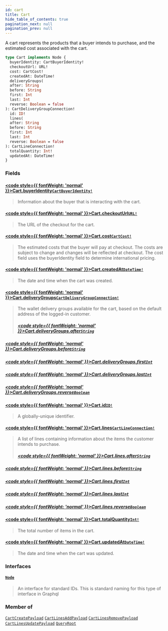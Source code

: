 ```yaml
---
id: cart
title: Cart
hide_table_of_contents: true
pagination_next: null
pagination_prev: null
---
```








A cart represents the products that a buyer intends to purchase, and the estimated cost associated with the cart.

```graphql
type Cart implements Node {
  buyerIdentity: CartBuyerIdentity!
  checkoutUrl: URL!
  cost: CartCost!
  createdAt: DateTime!
  deliveryGroups(
  after: String
  before: String
  first: Int
  last: Int
  reverse: Boolean = false
): CartDeliveryGroupConnection!
  id: ID!
  lines(
  after: String
  before: String
  first: Int
  last: Int
  reverse: Boolean = false
): CartLineConnection!
  totalQuantity: Int!
  updatedAt: DateTime!
}
```


### Fields

#### [<code style={{ fontWeight: 'normal' }}>Cart.<b>buyerIdentity</b></code>](#)<Bullet />[`CartBuyerIdentity!`](/objects/cart-buyer-identity) <Badge class="secondary" text="non-null"/> <Badge class="secondary" text="object"/>
> Information about the buyer that is interacting with the cart.
> 

#### [<code style={{ fontWeight: 'normal' }}>Cart.<b>checkoutUrl</b></code>](#)<Bullet />[`URL!`](/scalars/url) <Badge class="secondary" text="non-null"/> <Badge class="secondary" text="scalar"/>
> The URL of the checkout for the cart.
> 

#### [<code style={{ fontWeight: 'normal' }}>Cart.<b>cost</b></code>](#)<Bullet />[`CartCost!`](/objects/cart-cost) <Badge class="secondary" text="non-null"/> <Badge class="secondary" text="object"/>
> The estimated costs that the buyer will pay at checkout.
The costs are subject to change and changes will be reflected at checkout.
The cost field uses the buyerIdentity field to determine international pricing.
> 

#### [<code style={{ fontWeight: 'normal' }}>Cart.<b>createdAt</b></code>](#)<Bullet />[`DateTime!`](/scalars/date-time) <Badge class="secondary" text="non-null"/> <Badge class="secondary" text="scalar"/>
> The date and time when the cart was created.
> 

#### [<code style={{ fontWeight: 'normal' }}>Cart.<b>deliveryGroups</b></code>](#)<Bullet />[`CartDeliveryGroupConnection!`](/objects/cart-delivery-group-connection) <Badge class="secondary" text="non-null"/> <Badge class="secondary" text="object"/>
> The wallet delivery groups available for the cart, based on the default address of the logged-in customer.
> ##### [<code style={{ fontWeight: 'normal' }}>Cart.deliveryGroups.<b>after</b></code>](#)<Bullet />[`String`](/scalars/string) <Badge class="secondary" text="scalar"/>
> 
> 

##### [<code style={{ fontWeight: 'normal' }}>Cart.deliveryGroups.<b>before</b></code>](#)<Bullet />[`String`](/scalars/string) <Badge class="secondary" text="scalar"/>
> 
> 

##### [<code style={{ fontWeight: 'normal' }}>Cart.deliveryGroups.<b>first</b></code>](#)<Bullet />[`Int`](/scalars/int) <Badge class="secondary" text="scalar"/>
> 
> 

##### [<code style={{ fontWeight: 'normal' }}>Cart.deliveryGroups.<b>last</b></code>](#)<Bullet />[`Int`](/scalars/int) <Badge class="secondary" text="scalar"/>
> 
> 

##### [<code style={{ fontWeight: 'normal' }}>Cart.deliveryGroups.<b>reverse</b></code>](#)<Bullet />[`Boolean`](/scalars/boolean) <Badge class="secondary" text="scalar"/>
> 
> 

#### [<code style={{ fontWeight: 'normal' }}>Cart.<b>id</b></code>](#)<Bullet />[`ID!`](/scalars/id) <Badge class="secondary" text="non-null"/> <Badge class="secondary" text="scalar"/>
> A globally-unique identifier.
> 

#### [<code style={{ fontWeight: 'normal' }}>Cart.<b>lines</b></code>](#)<Bullet />[`CartLineConnection!`](/objects/cart-line-connection) <Badge class="secondary" text="non-null"/> <Badge class="secondary" text="object"/>
> A list of lines containing information about the items the customer intends to purchase.
> ##### [<code style={{ fontWeight: 'normal' }}>Cart.lines.<b>after</b></code>](#)<Bullet />[`String`](/scalars/string) <Badge class="secondary" text="scalar"/>
> 
> 

##### [<code style={{ fontWeight: 'normal' }}>Cart.lines.<b>before</b></code>](#)<Bullet />[`String`](/scalars/string) <Badge class="secondary" text="scalar"/>
> 
> 

##### [<code style={{ fontWeight: 'normal' }}>Cart.lines.<b>first</b></code>](#)<Bullet />[`Int`](/scalars/int) <Badge class="secondary" text="scalar"/>
> 
> 

##### [<code style={{ fontWeight: 'normal' }}>Cart.lines.<b>last</b></code>](#)<Bullet />[`Int`](/scalars/int) <Badge class="secondary" text="scalar"/>
> 
> 

##### [<code style={{ fontWeight: 'normal' }}>Cart.lines.<b>reverse</b></code>](#)<Bullet />[`Boolean`](/scalars/boolean) <Badge class="secondary" text="scalar"/>
> 
> 

#### [<code style={{ fontWeight: 'normal' }}>Cart.<b>totalQuantity</b></code>](#)<Bullet />[`Int!`](/scalars/int) <Badge class="secondary" text="non-null"/> <Badge class="secondary" text="scalar"/>
> The total number of items in the cart.
> 

#### [<code style={{ fontWeight: 'normal' }}>Cart.<b>updatedAt</b></code>](#)<Bullet />[`DateTime!`](/scalars/date-time) <Badge class="secondary" text="non-null"/> <Badge class="secondary" text="scalar"/>
> The date and time when the cart was updated.
> 

### Interfaces

#### [`Node`](/interfaces/node) <Badge class="secondary" text="interface"/>
> An interface for standard IDs. This is standard naming for this type of interface in Graphql
> 



### Member of

[`CartCreatePayload`](/objects/cart-create-payload)  <Badge class="secondary" text="object"/><Bullet />[`CartLinesAddPayload`](/objects/cart-lines-add-payload)  <Badge class="secondary" text="object"/><Bullet />[`CartLinesRemovePayload`](/objects/cart-lines-remove-payload)  <Badge class="secondary" text="object"/><Bullet />[`CartLinesUpdatePayload`](/objects/cart-lines-update-payload)  <Badge class="secondary" text="object"/><Bullet />[`QueryRoot`](/objects/query-root)  <Badge class="secondary" text="object"/>



